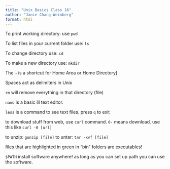 ```yaml
---
title: "Unix Basics Class 16"
author: "Janie Chang-Weinberg"
format: html
---
```


To print working directory: use `pwd`

To list files in your current folder use: `ls`

To change directory use: `cd`

To make a new directory use: `mkdir`

The `~` is a shortcut for Home Area or Home Directory\]

Spaces act as delimiters in Unix

`rm` will remove everything in that directory (file)

`nano` is a basic lil text editor.

`less` is a command to see text files. press `q` to exit

to download stuff from web, use `curl` command. `0-` means download. use this like `curl -0 [url]`

to unzip: `gunzip [file]` to untar: `tar -xvf [file]`

files that are highlighted in green in "bin" folders are executables!

`$PATH` install software anywhere! as long as you can set up path you can use the software.
